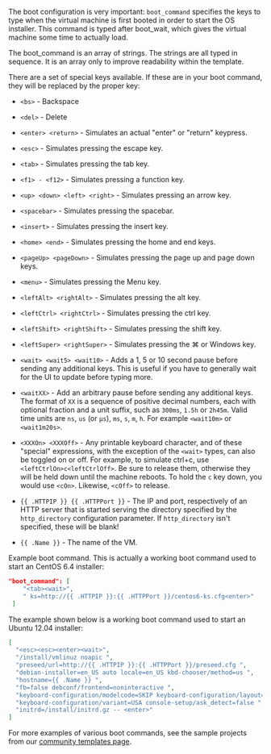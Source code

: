 <!-- Code generated from the comments of the BootConfig struct in common/bootcommand/config.go; DO NOT EDIT MANUALLY -->

The boot configuration is very important: `boot_command` specifies the keys
to type when the virtual machine is first booted in order to start the OS
installer. This command is typed after boot_wait, which gives the virtual
machine some time to actually load.

The boot_command is an array of strings. The strings are all typed in
sequence. It is an array only to improve readability within the template.

There are a set of special keys available. If these are in your boot
command, they will be replaced by the proper key:

- `<bs>` - Backspace

- `<del>` - Delete

- `<enter> <return>` - Simulates an actual "enter" or "return" keypress.

- `<esc>` - Simulates pressing the escape key.

- `<tab>` - Simulates pressing the tab key.

- `<f1> - <f12>` - Simulates pressing a function key.

- `<up> <down> <left> <right>` - Simulates pressing an arrow key.

- `<spacebar>` - Simulates pressing the spacebar.

- `<insert>` - Simulates pressing the insert key.

- `<home> <end>` - Simulates pressing the home and end keys.

- `<pageUp> <pageDown>` - Simulates pressing the page up and page down
  keys.

- `<menu>` - Simulates pressing the Menu key.

- `<leftAlt> <rightAlt>` - Simulates pressing the alt key.

- `<leftCtrl> <rightCtrl>` - Simulates pressing the ctrl key.

- `<leftShift> <rightShift>` - Simulates pressing the shift key.

- `<leftSuper> <rightSuper>` - Simulates pressing the ⌘ or Windows key.

- `<wait> <wait5> <wait10>` - Adds a 1, 5 or 10 second pause before
  sending any additional keys. This is useful if you have to generally
  wait for the UI to update before typing more.

- `<waitXX>` - Add an arbitrary pause before sending any additional keys.
  The format of `XX` is a sequence of positive decimal numbers, each with
  optional fraction and a unit suffix, such as `300ms`, `1.5h` or `2h45m`.
  Valid time units are `ns`, `us` (or `µs`), `ms`, `s`, `m`, `h`. For
  example `<wait10m>` or `<wait1m20s>`.

- `<XXXOn> <XXXOff>` - Any printable keyboard character, and of these
  "special" expressions, with the exception of the `<wait>` types, can
  also be toggled on or off. For example, to simulate ctrl+c, use
  `<leftCtrlOn>c<leftCtrlOff>`. Be sure to release them, otherwise they
  will be held down until the machine reboots. To hold the `c` key down,
  you would use `<cOn>`. Likewise, `<cOff>` to release.

- `{{ .HTTPIP }} {{ .HTTPPort }}` - The IP and port, respectively of an
  HTTP server that is started serving the directory specified by the
  `http_directory` configuration parameter. If `http_directory` isn't
  specified, these will be blank!

- `{{ .Name }}` - The name of the VM.

Example boot command. This is actually a working boot command used to start an
CentOS 6.4 installer:

```json
"boot_command": [
    "<tab><wait>",
    " ks=http://{{ .HTTPIP }}:{{ .HTTPPort }}/centos6-ks.cfg<enter>"
 ]
```

The example shown below is a working boot command used to start an Ubuntu
12.04 installer:

```json
[
  "<esc><esc><enter><wait>",
  "/install/vmlinuz noapic ",
  "preseed/url=http://{{ .HTTPIP }}:{{ .HTTPPort }}/preseed.cfg ",
  "debian-installer=en_US auto locale=en_US kbd-chooser/method=us ",
  "hostname={{ .Name }} ",
  "fb=false debconf/frontend=noninteractive ",
  "keyboard-configuration/modelcode=SKIP keyboard-configuration/layout=USA ",
  "keyboard-configuration/variant=USA console-setup/ask_detect=false ",
  "initrd=/install/initrd.gz -- <enter>"
]
```

For more examples of various boot commands, see the sample projects from our
[community templates page](/community-tools.html#templates).
